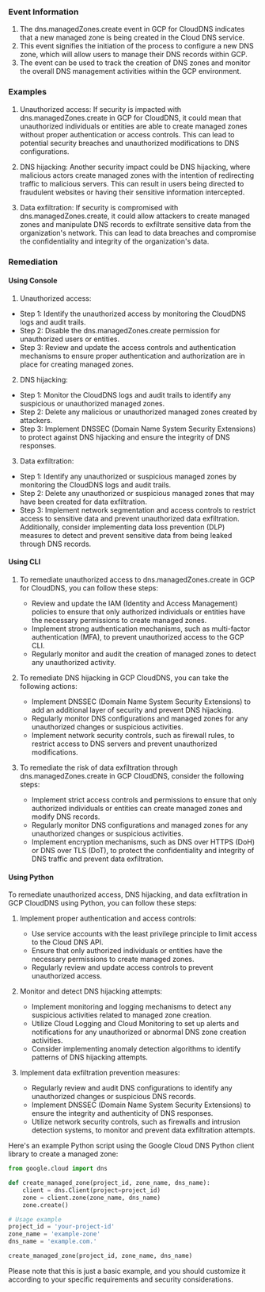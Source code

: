 
### Event Information

1. The dns.managedZones.create event in GCP for CloudDNS indicates that a new managed zone is being created in the Cloud DNS service.
2. This event signifies the initiation of the process to configure a new DNS zone, which will allow users to manage their DNS records within GCP.
3. The event can be used to track the creation of DNS zones and monitor the overall DNS management activities within the GCP environment.


### Examples

1. Unauthorized access: If security is impacted with dns.managedZones.create in GCP for CloudDNS, it could mean that unauthorized individuals or entities are able to create managed zones without proper authentication or access controls. This can lead to potential security breaches and unauthorized modifications to DNS configurations.

2. DNS hijacking: Another security impact could be DNS hijacking, where malicious actors create managed zones with the intention of redirecting traffic to malicious servers. This can result in users being directed to fraudulent websites or having their sensitive information intercepted.

3. Data exfiltration: If security is compromised with dns.managedZones.create, it could allow attackers to create managed zones and manipulate DNS records to exfiltrate sensitive data from the organization's network. This can lead to data breaches and compromise the confidentiality and integrity of the organization's data.

### Remediation

#### Using Console

1. Unauthorized access:
- Step 1: Identify the unauthorized access by monitoring the CloudDNS logs and audit trails.
- Step 2: Disable the dns.managedZones.create permission for unauthorized users or entities.
- Step 3: Review and update the access controls and authentication mechanisms to ensure proper authentication and authorization are in place for creating managed zones.

2. DNS hijacking:
- Step 1: Monitor the CloudDNS logs and audit trails to identify any suspicious or unauthorized managed zones.
- Step 2: Delete any malicious or unauthorized managed zones created by attackers.
- Step 3: Implement DNSSEC (Domain Name System Security Extensions) to protect against DNS hijacking and ensure the integrity of DNS responses.

3. Data exfiltration:
- Step 1: Identify any unauthorized or suspicious managed zones by monitoring the CloudDNS logs and audit trails.
- Step 2: Delete any unauthorized or suspicious managed zones that may have been created for data exfiltration.
- Step 3: Implement network segmentation and access controls to restrict access to sensitive data and prevent unauthorized data exfiltration. Additionally, consider implementing data loss prevention (DLP) measures to detect and prevent sensitive data from being leaked through DNS records.

#### Using CLI

1. To remediate unauthorized access to dns.managedZones.create in GCP for CloudDNS, you can follow these steps:
   - Review and update the IAM (Identity and Access Management) policies to ensure that only authorized individuals or entities have the necessary permissions to create managed zones.
   - Implement strong authentication mechanisms, such as multi-factor authentication (MFA), to prevent unauthorized access to the GCP CLI.
   - Regularly monitor and audit the creation of managed zones to detect any unauthorized activity.

2. To remediate DNS hijacking in GCP CloudDNS, you can take the following actions:
   - Implement DNSSEC (Domain Name System Security Extensions) to add an additional layer of security and prevent DNS hijacking.
   - Regularly monitor DNS configurations and managed zones for any unauthorized changes or suspicious activities.
   - Implement network security controls, such as firewall rules, to restrict access to DNS servers and prevent unauthorized modifications.

3. To remediate the risk of data exfiltration through dns.managedZones.create in GCP CloudDNS, consider the following steps:
   - Implement strict access controls and permissions to ensure that only authorized individuals or entities can create managed zones and modify DNS records.
   - Regularly monitor DNS configurations and managed zones for any unauthorized changes or suspicious activities.
   - Implement encryption mechanisms, such as DNS over HTTPS (DoH) or DNS over TLS (DoT), to protect the confidentiality and integrity of DNS traffic and prevent data exfiltration.

#### Using Python

To remediate unauthorized access, DNS hijacking, and data exfiltration in GCP CloudDNS using Python, you can follow these steps:

1. Implement proper authentication and access controls:
   - Use service accounts with the least privilege principle to limit access to the Cloud DNS API.
   - Ensure that only authorized individuals or entities have the necessary permissions to create managed zones.
   - Regularly review and update access controls to prevent unauthorized access.

2. Monitor and detect DNS hijacking attempts:
   - Implement monitoring and logging mechanisms to detect any suspicious activities related to managed zone creation.
   - Utilize Cloud Logging and Cloud Monitoring to set up alerts and notifications for any unauthorized or abnormal DNS zone creation activities.
   - Consider implementing anomaly detection algorithms to identify patterns of DNS hijacking attempts.

3. Implement data exfiltration prevention measures:
   - Regularly review and audit DNS configurations to identify any unauthorized changes or suspicious DNS records.
   - Implement DNSSEC (Domain Name System Security Extensions) to ensure the integrity and authenticity of DNS responses.
   - Utilize network security controls, such as firewalls and intrusion detection systems, to monitor and prevent data exfiltration attempts.

Here's an example Python script using the Google Cloud DNS Python client library to create a managed zone:

```python
from google.cloud import dns

def create_managed_zone(project_id, zone_name, dns_name):
    client = dns.Client(project=project_id)
    zone = client.zone(zone_name, dns_name)
    zone.create()

# Usage example
project_id = 'your-project-id'
zone_name = 'example-zone'
dns_name = 'example.com.'

create_managed_zone(project_id, zone_name, dns_name)
```

Please note that this is just a basic example, and you should customize it according to your specific requirements and security considerations.

